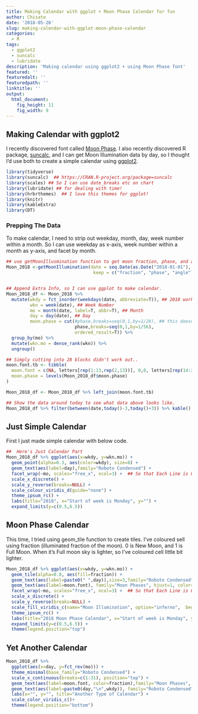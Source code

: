 ```yaml
---
title: Making Calendar with ggplot + Moon Phase Calendar for fun
author: Chisato
date: '2018-05-26'
slug: making-calendar-with-ggplot-moon-phase-calendar
categories:
  - R
tags:
  - ggplot2
  - suncalc
  - lubridate
description: 'Making calendar using ggplot2 + using Moon Phase font'
featured: ''
featuredalt: ''
featuredpath: ''
linktitle: ''
output: 
  html_document: 
    fig_height: 11
    fig_width: 9
---
```


## Making Calendar with ggplot2

I recently discovered font called [Moon Phase](https://www.dafont.com/moon-phases.font).
I also recently discovered R package, [suncalc](https://CRAN.R-project.org/package=suncalc), and I can get Moon Illumination data by day, so I thought I'd use both to create a simple calendar using [ggplot2](http://ggplot2.tidyverse.org/).



```r

library(tidyverse) 
library(suncalc)  ## https://CRAN.R-project.org/package=suncalc
library(scales) ## So I can use date_breaks etc on chart
library(lubridate) ## for dealing with time!
library(hrbrthemes)  ## I love this themes for ggplot! 
library(knitr)
library(kableExtra)
library(DT)

```


### Prepping The Data

To make calendar, I need to strip out weekday, month, day, week number within a month. So I can use weekday as x-axis, week number within a month as y-axis, and facet by month. 

```r
## use getMoonIllusmination function to get moon fraction, phase, and angle for 2018.
Moon_2018 <-getMoonIllumination(date = seq.Date(as.Date("2018-01-01"), as.Date("2018-12-31"), by = 1), 
                                 keep = c("fraction", "phase", "angle"))


## Append Extra Info, so I can use ggplot to make calendar. 
Moon_2018_df <- Moon_2018 %>% 
  mutate(wkdy = fct_inorder(weekdays(date, abbreviate=T)), ## 2018 worked well because it starts on Monday
         wkn = week(date), ## Week Number
         mo = month(date, label=T, abbr=T), ## Month
         day = day(date), ## Day
         moon.phase = cut(#phase,breaks=seq(0,1,by=1/28), ## this doesn't work...
                          phase,breaks=seq(0,1,by=1/56),
                          ordered_result=T)) %>%
  group_by(mo) %>% 
  mutate(wkn.mo = dense_rank(wkn)) %>%
  ungroup()

## Simply cutting into 28 blocks didn't work out..  
moon.font.tb <- tibble(
  moon.font = c(NA, letters[rep(1:13,rep(2,13))], 0,0, letters[rep(14:26,rep(2,13))],NA),
  moon.phase = levels(Moon_2018_df$moon.phase)
)

Moon_2018_df <- Moon_2018_df %>% left_join(moon.font.tb)

## Show the data around today to see what data above looks like.
Moon_2018_df %>% filter(between(date,today()-3,today()+3)) %>% kable()

```

## Just Simple Calendar

First I just made simple calendar with below code.

```r

##  Here's Just Calendar Part
Moon_2018_df %>% ggplot(aes(x=wkdy, y=wkn.mo)) + 
  geom_point(alpha=0.3, aes(color=wkdy), size=8) + 
  geom_text(aes(label=day),family="Roboto Condensed") +
  facet_wrap(~mo, scales="free_x", ncol=3) +  ## So that Each Line is Quarter!
  scale_x_discrete() +
  scale_y_reverse(breaks=NULL) +
  scale_colour_viridis_d(guide="none") +
  theme_ipsum_rc() +
  labs(title="2018", x="Start of week is Monday", y="") +
  expand_limits(y=c(0.5,6.5)) 


```

## Moon Phase Calendar

This time, I tried using geom_tile function to create tiles.   I've coloured sell using fraction (illuminated fraction of the moon). 0 is New Moon, and 1 is Full Moon.  When it's Full moon sky is lighter, so I've coloured cell little bit lighter. 

```r

Moon_2018_df %>% ggplot(aes(x=wkdy, y=wkn.mo)) + 
  geom_tile(alpha=0.8, aes(fill=fraction)) + 
  geom_text(aes(label=paste0(" ",day)),size=3,family="Roboto Condensed",hjust=0, color="white") +
  geom_text(aes(label=moon.font), family="Moon Phases", hjust=1, color="white", size=5) +
  facet_wrap(~mo, scales="free_x", ncol=3) +  ## So that Each Line is Quarter!
  scale_x_discrete() +
  scale_y_reverse(breaks=NULL) +
  scale_fill_viridis_c(name="Moon Illumination", option="inferno",  begin=0, end=0.25, guide="none") +  ## so that sky is darkest when there's new moon
  theme_ipsum_rc() +
  labs(title="2018 Moon Phase Calendar", x="Start of week is Monday", y="") +
  expand_limits(y=c(0.5,6.5)) +
  theme(legend.position="top")

```


## Yet Another Calendar

```r

Moon_2018_df %>% 
  ggplot(aes(x=day, y=fct_rev(mo))) + 
  theme_minimal(base_family="Roboto Condensed") + 
  scale_x_continuous(breaks=c(1:31), position="top") +
  geom_text(aes(label=moon.font, color=fraction),family="Moon Phases", hjust=0.5, vjust=0.5, size=8, alpha=0.5) +
  geom_text(aes(label=paste0(day,"\n",wkdy)), family="Roboto Condensed", lineheight=0.8, size=4) + 
  labs(x="", y="", title="Another Type of Calendar") +
  scale_color_viridis_c()+
  theme(legend.position="bottom")

```






